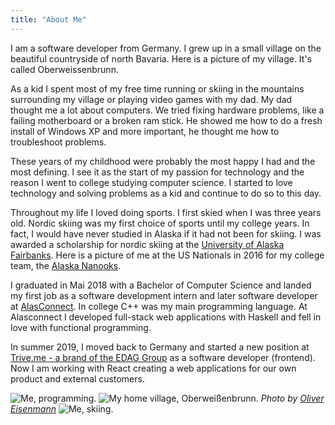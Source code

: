 ```yaml
---
title: "About Me"
---
```


I am a software developer from Germany.
I grew up in a small village on the beautiful countryside of north Bavaria. Here is a picture of my village. It's called Oberweissenbrunn.

As a kid I spent most of my free time running or skiing in the mountains surrounding my village or playing video games with my dad. My dad thought me a lot about computers. We tried fixing hardware problems, like a failing motherboard or a broken ram stick. He showed me how to do a fresh install of Windows XP and more important, he thought me how to troubleshoot problems.

These years of my childhood were probably the most happy I had and the most defining. I see it as the start of my passion for technology and the reason I went to college studying computer science. I started to love technology and solving problems as a kid and continue to do so to this day.

Throughout my life I loved doing sports. I first skied when I was three years old. Nordic skiing was my first choice of sports until my college years. In fact, I would have never studied in Alaska if it had not been for skiing. I was awarded a scholarship for nordic skiing at the [University of Alaska Fairbanks](https://uaf.edu/). Here is a picture of me at the US Nationals in 2016 for my college team, the [Alaska Nanooks](https://alaskananooks.com/).

I graduated in Mai 2018 with a Bachelor of Computer Science and landed my first job as a software development intern and later software developer at [AlasConnect](https://alasconnect.com/). In college C++ was my main programming language. At Alasconnect I developed full-stack web applications with Haskell and fell in love with functional programming.

In summer 2019, I moved back to Germany and started a new position at [Trive.me - a brand of the EDAG Group](https://www.trive.me/en/) as a software developer (frontend). Now I am working with React creating a web applications for our own product and external customers.

<Image src="/static/img/about/me.jpg" height={936} width={727} priority={true} alt="Me, programming." />
<Image src="/static/img/about/owb.jpg" height={540} width={960} alt="My home village, Oberweißenbrunn." />
<i>Photo by <a href="https://www.instagram.com/oliver_ironman/">Oliver Eisenmann</a></i>
<Image src="/static/img/about/ll.jpg" height={360} width={480} alt="Me, skiing." />
